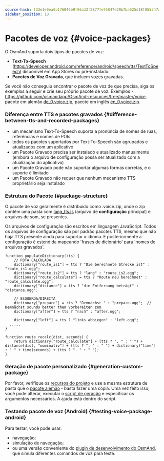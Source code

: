 ```yaml
---
source-hash: f33e1e0ea0b176046b9f06a32f2877fe76847e29b7ba025d18f055347afadff1
sidebar_position: 10
---
```


# Pacotes de voz {#voice-packages}

<IncompleteArticle/>

O OsmAnd suporta dois tipos de pacotes de voz:
- **Text-To-Speech** (https://developer.android.com/reference/android/speech/tts/TextToSpeech) disponível em App Stores ou pré-instalado
- **Pacotes de Voz Gravada**, que incluem vozes gravadas.

Se você não conseguiu encontrar o pacote de voz de que precisa, siga os exemplos a seguir e crie seu próprio pacote de voz. Exemplos - https://github.com/osmandapp/OsmAnd-resources/tree/master/voice, pacote em alemão [de_0.voice.zip](https://download.osmand.net/download?standard=yes&file=de_0.voice.zip), pacote em inglês [en_0.voice.zip](https://download.osmand.net/download?standard=yes&file=en_0.voice.zip).

### Diferença entre TTS e pacotes gravados {#difference-between-tts-and-recorded-packages}

- um mecanismo Text-To-Speech suporta a pronúncia de nomes de ruas, referências e nomes de POIs
- todos os pacotes suportados por Text-To-Speech são agrupados e atualizados com um aplicativo
- um Pacote Gravado precisa ser instalado e atualizado manualmente (embora o arquivo de configuração possa ser atualizado com a atualização do aplicativo)
- um Pacote Gravado pode não suportar algumas formas corretas, e o suporte é limitado
- um Pacote Gravado não requer que nenhum mecanismo TTS proprietário seja instalado

### Estrutura do Pacote {#package-structure}

O pacote de voz geralmente é distribuído como .voice.zip, onde o zip contém uma pasta com [lang_tts.js](https://github.com/osmandapp/OsmAnd-resources/blob/master/voice/de/de_tts.js) (arquivo de **configuração** principal) e arquivos de som, se presentes.

Os arquivos de configuração são escritos em linguagem JavaScript. Todos os arquivos de configuração são por padrão pacotes TTS, mesmo que não haja TTS presente ainda para suportar o idioma. E posteriormente a configuração é estendida mapeando 'frases de dicionário' para 'nomes de arquivos gravados'.

```
function populateDictionary(tts) {
	// ROTA CALCULADA
	dictionary["route_is1"] = tts ? "Die berechnete Strecke ist" : "route_is1.ogg";
	dictionary["route_is2"] = tts ? "lang" : "route_is2.ogg";
	dictionary["route_calculate"] = tts ? "Route neu berechnet" : "route_calculate.ogg";
	dictionary["distance"] = tts ? "die Entfernung beträgt" : "distance.ogg";

	// ESQUERDA/DIREITA
	dictionary["prepare"] = tts ? "Demnächst " : "prepare.ogg";  // Demnächst sounds better then Vorbereiten zum
	dictionary["after"] = tts ? "nach" : "after.ogg";
	
	dictionary["left"] = tts ? "links abbiegen" : "left.ogg";
  .....
}

function route_recalc(dist, seconds) {
	return dictionary["route_calculate"] + (tts ? ", " : " ") + distance(dist, "nominativ") + (tts ? ", " : " ") + dictionary["time"] + " " + time(seconds) + (tts ? ". " : " ");
}
```


### Geração de pacote personalizado {#generation-custom-package}

Por favor, verifique os [recursos do projeto](https://github.com/osmandapp/OsmAnd-resources/) e use a mesma estrutura de pasta que o [pacote alemão](https://github.com/osmandapp/OsmAnd-resources/tree/master/voice/de) - basta fazer uma cópia. Uma vez feito isso, você pode alterar, executar o [script de geração](https://github.com/osmandapp/OsmAnd-resources/blob/master/voice/gen_voice.sh#L4) e especificar os argumentos necessários. A ajuda está dentro do script.

### Testando pacote de voz (Android) {#testing-voice-package-android}

Para testar, você pode usar:
- navegação;
- simulação de navegação;
- ou uma versão conveniente do [plugin de desenvolvimento do OsmAnd](/docs/user/navigation/guidance/voice-navigation#testing-of-voice-prompts), que simula diferentes comandos de voz para teste.